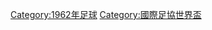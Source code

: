 {{Commons cat|FIFA World Cup 1962}}

[[Category:1962年足球|Category:1962年足球]]
[[Category:國際足協世界盃|Category:國際足協世界盃]]